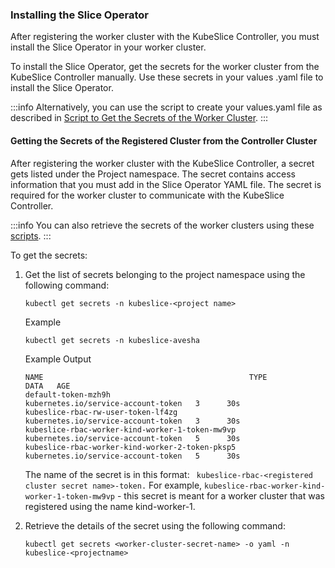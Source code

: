 ### Installing the Slice Operator 
After registering the worker cluster with the KubeSlice Controller, you must install the 
Slice Operator in your worker cluster.

To install the Slice Operator, get the secrets for the worker cluster from the KubeSlice 
Controller manually. Use these secrets in your values .yaml file to install the Slice 
Operator. 

:::info
Alternatively, you can use the script to create your values.yaml file as described in 
[Script to Get the Secrets of the Worker Cluster](/versioned_docs/version-0.2.0/getting-started-with-cloud-clusters/installing-kubeslice/script-to-get-the-secrets-of-the-worker-cluster.mdx).
:::

#### Getting the Secrets of the Registered Cluster from the Controller Cluster 
After registering the worker cluster with the KubeSlice Controller, a secret gets listed 
under the Project namespace. The secret contains access information that you must add in 
the Slice Operator YAML file. The secret is required for the worker cluster to communicate 
with the KubeSlice Controller. 

:::info
You can also retrieve the secrets of the worker clusters using these 
[scripts](/versioned_docs/version-0.2.0/getting-started-with-cloud-clusters/installing-kubeslice/script-to-get-the-secrets-of-the-worker-cluster.mdx).
:::

To get the secrets:

1. Get the list of secrets belonging to the project namespace using the
   following command:

   ```
   kubectl get secrets -n kubeslice-<project name>
   ```

   Example

   ```
   kubectl get secrets -n kubeslice-avesha
   ```   

   Example Output

   ```
   NAME                                              TYPE                                  DATA   AGE
   default-token-mzh9h                               kubernetes.io/service-account-token   3      30s
   kubeslice-rbac-rw-user-token-lf4zg                kubernetes.io/service-account-token   3      30s
   kubeslice-rbac-worker-kind-worker-1-token-mw9vp   kubernetes.io/service-account-token   5      30s
   kubeslice-rbac-worker-kind-worker-2-token-pksp5   kubernetes.io/service-account-token   5      30s
   ```

   The name of the secret is in this format: ` kubeslice-rbac-<registered cluster secret name>-token.`
   For example, `kubeslice-rbac-worker-kind-worker-1-token-mw9vp` - this secret is meant 
   for a worker cluster that was registered using the name kind-worker-1.

2. Retrieve the details of the secret using the following command:

   ```
   kubectl get secrets <worker-cluster-secret-name> -o yaml -n kubeslice-<projectname>
   ```
